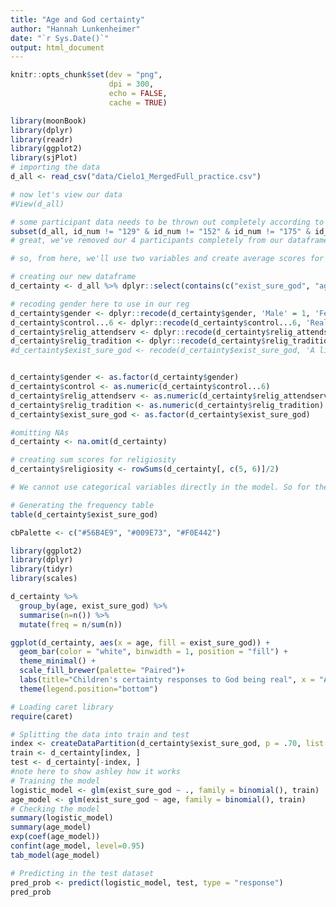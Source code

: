 ```yaml
---
title: "Age and God certainty"
author: "Hannah Lunkenheimer"
date: "`r Sys.Date()`"
output: html_document
---
```


```r

knitr::opts_chunk$set(dev = "png",
                      dpi = 300,
                      echo = FALSE,
                      cache = TRUE)

library(moonBook)
library(dplyr)
library(readr)
library(ggplot2)
library(sjPlot)
# importing the data
d_all <- read_csv("data/Cielo1_MergedFull_practice.csv")

# now let's view our data
#View(d_all)

# some participant data needs to be thrown out completely according to the red rows in our CSV file, so let's remove those participants completely here (ID 129, 152, 175, and 277)
subset(d_all, id_num != "129" & id_num != "152" & id_num != "175" & id_num != "277")
# great, we've removed our 4 participants completely from our dataframe d_all and now have all of the participants we can use for analyses

```

```r
# so, from here, we'll use two variables and create average scores for them

# creating our new dataframe
d_certainty <- d_all %>% dplyr::select(contains(c("exist_sure_god", "age", "gender", "control...6", "relig_attendserv", "relig_tradition")))

# recoding gender here to use in our reg
d_certainty$gender <- dplyr::recode(d_certainty$gender, 'Male' = 1, 'Female'=2)
d_certainty$control...6 <- dplyr::recode(d_certainty$control...6, 'Really Disagree' = 6, 'Disagree'=5, 'Kind of Disagree' = 4, 'Kind of Agree' = 3, 'Agree' = 2, 'Really Agree' = 1)
d_certainty$relig_attendserv <- dplyr::recode(d_certainty$relig_attendserv, 'Never' = 1, 'Less than once a year'=2, 'A few times a year' = 3, 'A few times a month' = 4, 'A few times a week' = 5, 'Daily' = 6)
d_certainty$relig_tradition <- dplyr::recode(d_certainty$relig_tradition, 'Not at all important' = 1, 'Minimally important'=2, 'Moderately important' = 3, 'Very important' = 4)
#d_certainty$exist_sure_god <- recode(d_certainty$exist_sure_god, 'A little sure' = 1, 'Very sure' = 2)


d_certainty$gender <- as.factor(d_certainty$gender)
d_certainty$control <- as.numeric(d_certainty$control...6)
d_certainty$relig_attendserv <- as.numeric(d_certainty$relig_attendserv)
d_certainty$relig_tradition <- as.numeric(d_certainty$relig_tradition)
d_certainty$exist_sure_god <- as.factor(d_certainty$exist_sure_god)

#omitting NAs
d_certainty <- na.omit(d_certainty)

# creating sum scores for religiosity
d_certainty$religiosity <- rowSums(d_certainty[, c(5, 6)]/2)

```

```r
# We cannot use categorical variables directly in the model. So for these variables, we need to create dummy variables. A dummy variable takes the value of 0 or 1 to indicate the absence or presence of a particular level. In our example, the function will automatically create dummy variables

# Generating the frequency table
table(d_certainty$exist_sure_god)

cbPalette <- c("#56B4E9", "#009E73", "#F0E442")

library(ggplot2)
library(dplyr)
library(tidyr)
library(scales)

d_certainty %>%
  group_by(age, exist_sure_god) %>%
  summarise(n=n()) %>%
  mutate(freq = n/sum(n))

ggplot(d_certainty, aes(x = age, fill = exist_sure_god)) +
  geom_bar(color = "white", binwidth = 1, position = "fill") +
  theme_minimal() +
  scale_fill_brewer(palette= "Paired")+
  labs(title="Children's certainty responses to God being real", x = "Age", y = "Proportion", fill = "Certainty")+
  theme(legend.position="bottom")

```

```r
# Loading caret library
require(caret)

# Splitting the data into train and test
index <- createDataPartition(d_certainty$exist_sure_god, p = .70, list = FALSE)
train <- d_certainty[index, ]
test <- d_certainty[-index, ]
#note here to show ashley how it works
# Training the model
logistic_model <- glm(exist_sure_god ~ ., family = binomial(), train)
age_model <- glm(exist_sure_god ~ age, family = binomial(), train)
# Checking the model
summary(logistic_model)
summary(age_model)
exp(coef(age_model))
confint(age_model, level=0.95)
tab_model(age_model)

# Predicting in the test dataset
pred_prob <- predict(logistic_model, test, type = "response")
pred_prob
```
